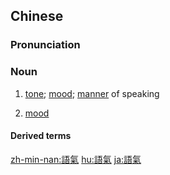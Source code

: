 {{also|语气}}
==Chinese==
{{zh-forms|s=语气}}

===Pronunciation===
{{zh-pron
|m=yǔqì
|c=jyu5 hei3
|mn=qz:gír-khì/tp,xm:gú-khì/kh,zz:gí-khì
|cat=n
}}

===Noun===
{{zh-noun}}

# [[tone]]; [[mood]]; [[manner]] of speaking
# {{lb|zh|linguistics}} [[mood]]

====Derived terms====
{{zh-der|祈使語氣|虛擬語氣}}

{{zh-cat|Grammar|Grammatical moods}}

[[zh-min-nan:語氣]]
[[hu:語氣]]
[[ja:語氣]]